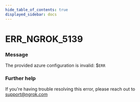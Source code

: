 ```yaml
---
hide_table_of_contents: true
displayed_sidebar: docs
---
```



# ERR_NGROK_5139

### Message

The provided azure configuration is invalid: $`ERR`

<ErrorDetails error="err_ngrok_5139" />

### Further help

If you're having trouble resolving this error, please reach out to [support@ngrok.com](mailto:support@ngrok.com?subject=Help%20with%20ERR_NGROK_5139)
